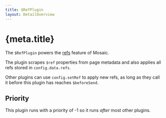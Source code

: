 ```yaml
---
title: $RefPlugin
layout: DetailOverview
---
```


# {meta.title}

The `$RefPlugin` powers the [refs](../../author/refs) feature of Mosaic.

The plugin scrapes `$ref` properties from page metadata and also applies all refs stored in `config.data.refs`.

Other plugins can use `config.setRef` to apply new refs, as long as they call it before this plugin has reaches `$beforeSend`.

## Priority

This plugin runs with a priority of -1 so it runs _after_ most other plugins.
